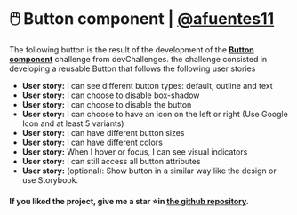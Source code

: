 
<Meta title="Example/Introduction" />

# 🖱️ Button component | [@afuentes11](https://github.com/afuentes11)

The following button is the result of the development of the **[Button component](https://devchallenges.io/challenges/ohgVTyJCbm5OZyTB2gNY)** challenge from devChallenges. the challenge consisted in developing a reusable Button that follows the following user stories

- **User story:** I can see different button types: default, outline and text
- **User story:** I can choose to disable box-shadow
- **User story:** I can choose to disable the button
- **User story:** I can choose to have an icon on the left or right (Use Google Icon and at least 5 variants)
- **User story:** I can have different button sizes
- **User story:** I can have different colors
- **User story:** When I hover or focus, I can see visual indicators
- **User story:** I can still access all button attributes
- **User story:** (optional): Show button in a similar way like the design or use Storybook.

#### If you liked the project, give me a star ⭐in [the github repository](#hola).
